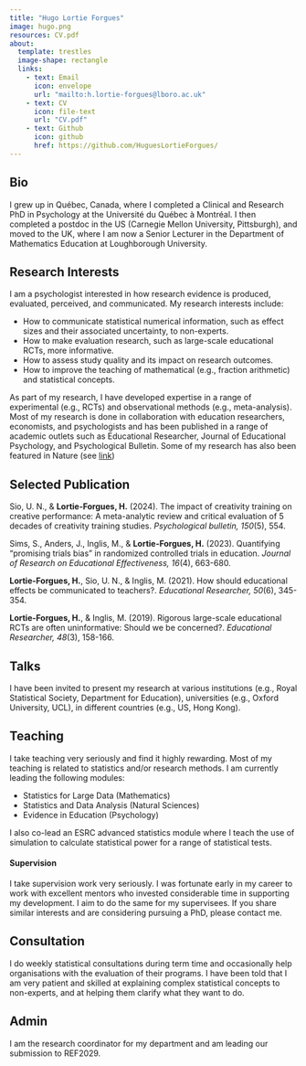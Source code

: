 ```yaml
---
title: "Hugo Lortie Forgues"
image: hugo.png
resources: CV.pdf
about:
  template: trestles
  image-shape: rectangle
  links:
    - text: Email
      icon: envelope
      url: "mailto:h.lortie-forgues@lboro.ac.uk"
    - text: CV
      icon: file-text
      url: "CV.pdf"
    - text: Github
      icon: github
      href: https://github.com/HuguesLortieForgues/
---
```



## Bio

I grew up in Québec, Canada, where I completed a Clinical and Research PhD in Psychology at the Université du Québec à Montréal. I then completed a postdoc in the US (Carnegie Mellon University, Pittsburgh), and moved to the UK, where I am now a Senior Lecturer in the Department of Mathematics Education at Loughborough University.


## Research Interests

I am a psychologist interested in how research evidence is produced, evaluated, perceived, and communicated. My research interests include:

*	How to communicate statistical numerical information, such as effect sizes and their associated uncertainty, to non-experts.
* How to make evaluation research, such as large-scale educational RCTs, more informative.
* How to assess study quality and its impact on research outcomes.
* How to improve the teaching of mathematical (e.g., fraction arithmetic) and statistical concepts.

As part of my research, I have developed expertise in a range of experimental (e.g., RCTs) and observational methods (e.g., meta-analysis). Most of my research is done in collaboration with education researchers, economists, and psychologists and has been published in a range of academic outlets such as Educational Researcher, Journal of Educational Psychology, and Psychological Bulletin. Some of my research has also been featured in Nature (see <a href="https://media.nature.com/original/magazine-assets/d41586-022-01387-7/d41586-022-01387-7.pdf" target="_blank">link</a>)

<!-- Comment: The html code above opens a new window link -->

## Selected Publication

Sio, U. N., & **Lortie-Forgues, H.** (2024). The impact of creativity training on creative performance: A meta-analytic review and critical evaluation of 5 decades of creativity training studies. *Psychological bulletin, 150*(5), 554.

Sims, S., Anders, J., Inglis, M., & **Lortie-Forgues, H.** (2023). Quantifying “promising trials bias” in randomized controlled trials in education. *Journal of Research on Educational Effectiveness, 16*(4), 663-680.

**Lortie-Forgues, H.**, Sio, U. N., & Inglis, M. (2021). How should educational effects be communicated to teachers?. *Educational Researcher, 50*(6), 345-354.

**Lortie-Forgues, H.**, & Inglis, M. (2019). Rigorous large-scale educational RCTs are often uninformative: Should we be concerned?. *Educational Researcher, 48*(3), 158-166.


## Talks
I have been invited to present my research at various institutions (e.g., Royal Statistical Society, Department for Education), universities (e.g., Oxford University, UCL), in different countries (e.g., US, Hong Kong). 


## Teaching

I take teaching very seriously and find it highly rewarding. Most of my teaching is related to statistics and/or research methods. I am currently leading the following modules:

* Statistics for Large Data (Mathematics)
* Statistics and Data Analysis (Natural Sciences)
* Evidence in Education (Psychology)

I also co-lead an ESRC advanced statistics module where I teach the use of simulation to calculate statistical power for a range of statistical tests.

#### Supervision

I take supervision work very seriously. I was fortunate early in my career to work with excellent mentors who invested considerable time in supporting my development. I aim to do the same for my supervisees. If you share similar interests and are considering pursuing a PhD, please contact me.


## Consultation
I do weekly statistical consultations during term time and occasionally help organisations with the evaluation of their programs. I have been told that I am very patient and skilled at explaining complex statistical concepts to non-experts, and at helping them clarify what they want to do.


## Admin
I am the research coordinator for my department and am leading our submission to REF2029.